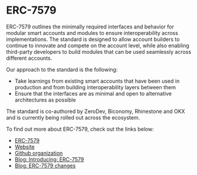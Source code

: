 # ERC-7579

ERC-7579 outlines the minimally required interfaces and behavior for modular smart accounts and modules to ensure interoperability across implementations. The standard is designed to allow account builders to continue to innovate and compete on the account level, while also enabling third-party developers to build modules that can be used seamlessly across different accounts.

Our approach to the standard is the following:

- Take learnings from existing smart accounts that have been used in production and from building interoperability layers between them
- Ensure that the interfaces are as minimal and open to alternative architectures as possible

The standard is co-authored by ZeroDev, Biconomy, Rhinestone and OKX and is currently being rolled out across the ecosystem.

To find out more about ERC-7579, check out the links below:

- [ERC-7579](https://eips.ethereum.org/EIPS/eip-7579)
- [Website](https://erc7579.com/)
- [Github organization](https://github.com/erc7579)
- [Blog: Introducing: ERC-7579](https://blog.rhinestone.wtf/introducing-erc-7579-417084d7a66f)
- [Blog: ERC-7579 changes](https://blog.rhinestone.wtf/erc-7579-changes-c49259d07356)
